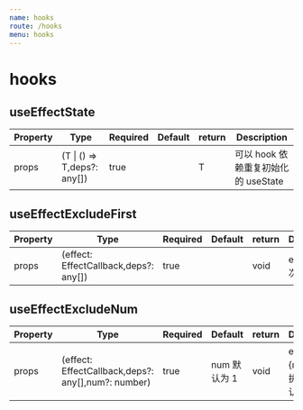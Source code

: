 ```yaml
---
name: hooks
route: /hooks
menu: hooks
---
```



# hooks

## useEffectState

| Property | Type                        | Required | Default | return | Description                         |
| -------- | --------------------------- | -------- | ------- | ------ | ----------------------------------- |
| props    | (T \| () => T,deps?: any[]) | true     |         | T      | 可以 hook 依赖重复初始化的 useState |

## useEffectExcludeFirst

| Property | Type                                  | Required | Default | return | Description         |
| -------- | ------------------------------------- | -------- | ------- | ------ | ------------------- |
| props    | (effect: EffectCallback,deps?: any[]) | true     |         | void   | effect 第一次不执行 |

## useEffectExcludeNum

| Property | Type                                               | Required | Default      | return | Description                         |
| -------- | -------------------------------------------------- | -------- | ------------ | ------ | ----------------------------------- |
| props    | (effect: EffectCallback,deps?: any[],num?: number) | true     | num 默认为 1 | void   | effect 第{num}次不执行,num 默认为 1 |
